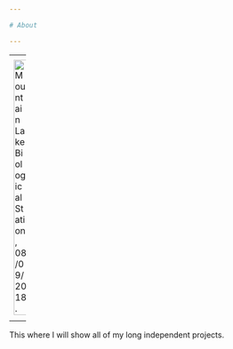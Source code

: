 ```yaml
---

# About 

---
```



---
<center>

![ Mountain Lake Biological Station, 08/09/2018.](C:\Users\laryl\Documents\Independent-Projects-\img\IMG-0380.JPG){#id .class width=50% height=50%}

</center>

---

This where I will show all of my long independent projects. 

